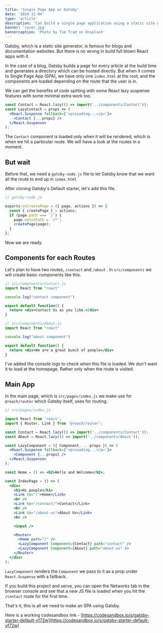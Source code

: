 ```yaml
---
title: 'Single Page App w/ Gatsby'
date: '2019-11-04'
type: 'article'
description: 'Can build a single page application using a static site generator, Gatsby? Ofcourse yes!'
banner: 'cover.jpg'
bannercaption: 'Photo by Tim Trad on Unsplash'
---
```


Gatsby, which is a static site generator, is famous for blogs and documentation websites. But there is no wrong in build full blown React apps with it.

In the case of a blog, Gatsby builds a page for every article at the build time and generates a directory which can be hosted directly. But when it comes to Single Page App (SPA), we have only one `index.html` at the root, and the components are loaded depending on the route that the user is in.

We can get the benefits of code spitting with some React lazy suspense features with some minimal extra work too.

```jsx
const Contact = React.lazy(() => import('../components/Contact'));
const LazyContact = props => (
  <React.Suspense fallback={'<p>Loading...</p>'}>
    <Contact {...props} />
  </React.Suspense>
);
```

The `Contact` component is loaded only when it will be rendered, which is when we hit a particular route. We will have a look at the routes in a moment.

## But wait

Before that, we need a `gatsby-node.js` file to let Gatsby know that we want all the route to end up in `index.html`

After cloning Gatsby's Default starter, let's add this file.

```js
// gatsby-node.js

exports.onCreatePage = ({ page, actions }) => {
  const { createPage } = actions;
  if (page.path === `/`) {
    page.matchPath = `/*`;
    createPage(page);
  }
};
```

Now we are ready.

## Components for each Routes

Let's plan to have two routes, `/contact` and `/about` . In `src/components` we will create basic components like this.

```jsx
// src/components/Contact.js
import React from "react"

console.log("contact component")

export default function() {
  return <div>Contact Us as you like.</div>
}

// src/components/About.js
import React from "react"

console.log("about component")

export default function() {
  return <div>We are a great bunch of people</div>
}
```

I've added the console logs to check when this file is loaded. We don't want it to load at the homepage. Rather only when the route is visited.

## Main App

In the main page, which is `src/pages/index.js` we make use for `@reach/router` which Gatsby itself, uses for routing.

```jsx
// src/pages/index.js

import React from 'react';
import { Router, Link } from '@reach/router';

const Contact = React.lazy(() => import('../components/Contact'));
const About = React.lazy(() => import('../components/About'));

const LazyComponent = ({ Component, ...props }) => (
  <React.Suspense fallback={'<p>Loading...</p>'}>
    <Component {...props} />
  </React.Suspense>
);

const Home = () => <h2>Hello and Welcome</h2>;

const IndexPage = () => (
  <div>
    <h1>Hi people</h1>
    <Link to="/">Home</Link>
    <br />
    <Link to="/contact/">Contact</Link>
    <br />
    <Link to="/about-us">About Us</Link>
    <br />

    <input />

    <Router>
      <Home path="/" />
      <LazyComponent Component={Contact} path="contact" />
      <LazyComponent Component={About} path="about-us" />
    </Router>
  </div>
);
```

`LazyComponent` renders the `Component` we pass to it as a prop under `React.Suspense` with a fallback.

If you build this project and serve, you can open the Networks tab in the browser console and see that a new JS file is loaded when you hit the `/contact` route for the first time.

That's it, this is all we need to make an SPA using Gatsby.

Here is a working codesandbox link - [https://codesandbox.io/s/gatsby-starter-default-yf72w](https://codesandbox.io/s/gatsby-starter-default-yf72w)
